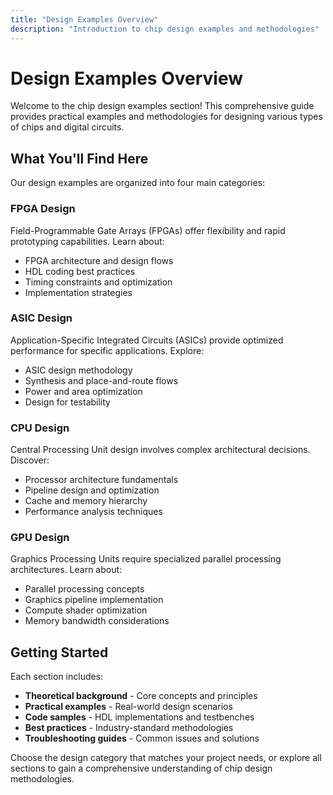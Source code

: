 ```yaml
---
title: "Design Examples Overview"
description: "Introduction to chip design examples and methodologies"
---
```


# Design Examples Overview

Welcome to the chip design examples section! This comprehensive guide provides practical examples and methodologies for designing various types of chips and digital circuits.

## What You'll Find Here

Our design examples are organized into four main categories:

### FPGA Design
Field-Programmable Gate Arrays (FPGAs) offer flexibility and rapid prototyping capabilities. Learn about:
- FPGA architecture and design flows
- HDL coding best practices
- Timing constraints and optimization
- Implementation strategies

### ASIC Design  
Application-Specific Integrated Circuits (ASICs) provide optimized performance for specific applications. Explore:
- ASIC design methodology
- Synthesis and place-and-route flows
- Power and area optimization
- Design for testability

### CPU Design
Central Processing Unit design involves complex architectural decisions. Discover:
- Processor architecture fundamentals
- Pipeline design and optimization
- Cache and memory hierarchy
- Performance analysis techniques

### GPU Design
Graphics Processing Units require specialized parallel processing architectures. Learn about:
- Parallel processing concepts
- Graphics pipeline implementation
- Compute shader optimization
- Memory bandwidth considerations

## Getting Started

Each section includes:
- **Theoretical background** - Core concepts and principles
- **Practical examples** - Real-world design scenarios
- **Code samples** - HDL implementations and testbenches
- **Best practices** - Industry-standard methodologies
- **Troubleshooting guides** - Common issues and solutions

Choose the design category that matches your project needs, or explore all sections to gain a comprehensive understanding of chip design methodologies. 